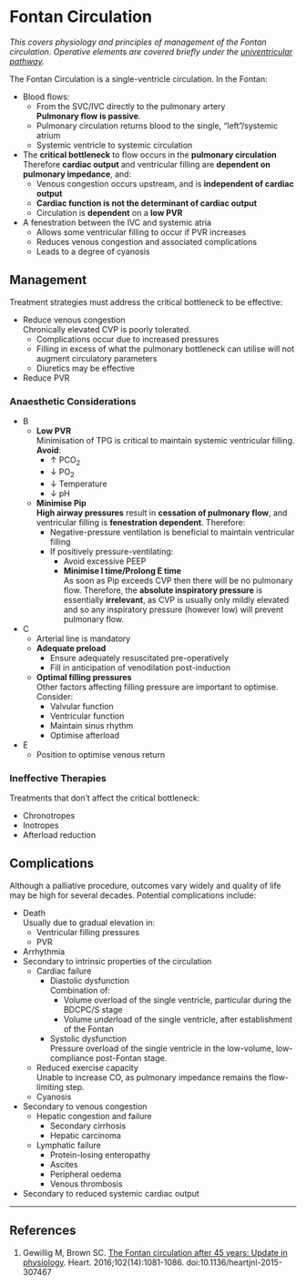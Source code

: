 # Fontan Circulation

*This covers physiology and principles of management of the Fontan circulation. Operative elements are covered briefly under the [univentricular pathway](/anaesthesia/paeds/univent.md).*

The Fontan Circulation is a single-ventricle circulation. In the Fontan:

* Blood flows:
	* From the SVC/IVC directly to the pulmonary artery  
	**Pulmonary flow is passive**.
	* Pulmonary circulation returns blood to the single, "left"/systemic atrium
	* Systemic ventricle to systemic circulation
* The **critical bottleneck** to flow occurs in the **pulmonary circulation**  
Therefore **cardiac output** and ventricular filling are **dependent on pulmonary impedance**, and:
	* Venous congestion occurs upstream, and is **independent of cardiac output**
	* **Cardiac function is not the determinant of cardiac output**  
	* Circulation is **dependent** on a **low PVR**
* A fenestration between the IVC and systemic atria
	* Allows some ventricular filling to occur if PVR increases
	* Reduces venous congestion and associated complications
	* Leads to a degree of cyanosis

## Management

Treatment strategies must address the critical bottleneck to be effective:

* Reduce venous congestion  
Chronically elevated CVP is poorly tolerated.
	* Complications occur due to increased pressures
	* Filling in excess of what the pulmonary bottleneck can utilise will not augment circulatory parameters
	* Diuretics may be effective
* Reduce PVR

### Anaesthetic Considerations

* B
	* **Low PVR**  
	Minimisation of TPG is critical to maintain systemic ventricular filling. **Avoid**:
		* ↑ PCO<sub>2</sub>
		* ↓ PO<sub>2</sub>
		* ↓ Temperature
		* ↓ pH
	* **Minimise Pip**  
	**High airway pressures** result in **cessation of pulmonary flow**, and ventricular filling is **fenestration dependent**. Therefore:
		* Negative-pressure ventilation is beneficial to maintain ventricular filling
		* If positively pressure-ventilating:
			* Avoid excessive PEEP
			* **Minimise I time/Prolong E time**  
			As soon as Pip exceeds CVP then there will be no pulmonary flow. Therefore, the **absolute inspiratory pressure** is essentially **irrelevant**, as CVP is usually only mildly elevated and so any inspiratory pressure (however low) will prevent pulmonary flow.
* C
	* Arterial line is mandatory
	* **Adequate preload**  
		* Ensure adequately resuscitated pre-operatively
		* Fill in anticipation of venodilation post-induction
	* **Optimal filling pressures**  
	Other factors affecting filling pressure are important to optimise. Consider:
		* Valvular function
		* Ventricular function
		* Maintain sinus rhythm
		* Optimise afterload
* E
	* Position to optimise venous return

### Ineffective Therapies

Treatments that don't affect the critical bottleneck:

* Chronotropes
* Inotropes
* Afterload reduction

## Complications

Although a palliative procedure, outcomes vary widely and quality of life may be high for several decades. Potential complications include:

* Death  
Usually due to gradual elevation in:
	* Ventricular filling pressures
	* PVR
* Arrhythmia
* Secondary to intrinsic properties of the circulation
	* Cardiac failure  
		* Diastolic dysfunction  
		Combination of:
			* Volume overload of the single ventricle, particular during the BDCPC/S stage
			* Volume *under*load of the single ventricle, after establishment of the Fontan
		* Systolic dysfunction  
		Pressure overload of the single ventricle in the low-volume, low-compliance post-Fontan stage.
	* Reduced exercise capacity  
	Unable to increase CO, as pulmonary impedance remains the flow-limiting step.
	* Cyanosis
* Secondary to venous congestion
	* Hepatic congestion and failure
		* Secondary cirrhosis
		* Hepatic carcinoma
	* Lymphatic failure
		* Protein-losing enteropathy
		* Ascites
		* Peripheral oedema
		* Venous thrombosis
* Secondary to reduced systemic cardiac output


---

## References

1. Gewillig M, Brown SC. [The Fontan circulation after 45 years: Update in physiology](https://heart.bmj.com/content/102/14/1081). Heart. 2016;102(14):1081-1086. doi:10.1136/heartjnl-2015-307467
